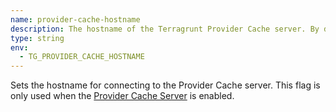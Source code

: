 ```yaml
---
name: provider-cache-hostname
description: The hostname of the Terragrunt Provider Cache server. By default, 'localhost'.
type: string
env:
  - TG_PROVIDER_CACHE_HOSTNAME
---
```


Sets the hostname for connecting to the Provider Cache server. This flag is only used when the [Provider Cache Server](/docs/features/provider-cache-server) is enabled.
